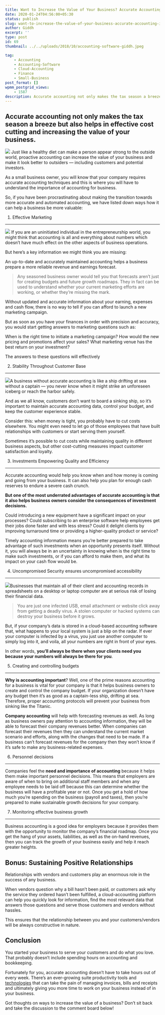 ```yaml
---
title: Want to Increase the Value of Your Business? Accurate Accounting is the Answer.
date: 2020-01-24T04:56:00+05:30
status: publish
slug: want-to-increase-the-value-of-your-business-accurate-accounting-is-the-answer
author: Giddh
excerpt: ''
type: post
id: 69
thumbnail: ../../uploads/2018/10/accounting-software-giddh.jpeg

tag:
    - Accounting
    - Accounting-Software
    - Cloud-Accounting
    - Finance
    - Small-Business
post_format: []
wpmm_postgrid_views:
    - 1587
description: Accurate accounting not only makes the tax season a breeze but also helps in effective cost cutting and increasing the value of your business. 
---
```

Accurate accounting not only makes the tax season a breeze but also helps in effective cost cutting and increasing the value of your business. 
-----------------------------------------------------------------------------------------------------------------------------------------------
 <img src = "https://miro.medium.com/max/1245/1*e4y3d5YrGKAW6VBq1sneOw.jpeg" />
Just like a healthy diet can make a person appear strong to the outside world, proactive accounting can increase the value of your business and make it look better to outsiders — including customers and potential investors.

As a small business owner, you will know that your company requires accurate accounting techniques and this is where you will have to understand the importance of accounting for business.

So, if you have been procrastinating about making the transition towards more accurate and automated accounting, we have listed down ways how it can help a business be more valuable:

1. Effective Marketing
----------------------

<img class="wp-block-image size-large" src = "https://miro.medium.com/max/1430/1*xzszS4W9LtamUCwaHApvXQ.jpeg" /> If you are an uninitiated individual in the entrepreneurship world, you might think that accounting is all and everything about numbers which doesn’t have much effect on the other aspects of business operations.

But here’s a key information we might think you are missing:

An up-to-date and accurately maintained accounting helps a business prepare a more reliable revenue and earnings forecast.

> Any seasoned business owner would tell you that forecasts aren’t just for creating budgets and future growth roadmaps. They in fact can be used to understand whether your current marketing efforts are working, or whether they’re missing the mark.

Without updated and accurate information about your earning, expenses and cash flow, there is no way to tell if you can afford to launch a new marketing campaign.

But as soon as you have your finances in order with precision and accuracy, you would start getting answers to marketing questions such as:

When is the right time to initiate a marketing campaign? How would the new pricing and promotions affect your sales? What marketing venue has the best return on your investment?

The answers to these questions will effectively

2. Stability Throughout Customer Base
-------------------------------------

<img class="wp-block-image size-large" src = "https://miro.medium.com/max/1221/1*iB2CX3PqIo1LAYUvoi-xvA.jpeg" />A business without accurate accounting is like a ship drifting at sea without a captain — you never know when it might strike an unforeseen iceberg or reach the harbor safely.

And as we all know, customers don’t want to board a sinking ship, so it’s important to maintain accurate accounting data, control your budget, and keep the customer experience stable.

Consider this: when money is tight, you probably have to cut costs elsewhere. You might even need to let go of those employees that have built relationships with customers or start serving them yourself.

Sometimes it’s possible to cut costs while maintaining quality in different business aspects, but other cost-cutting measures impact customer satisfaction and loyalty.

3. Investments Empowering Quality and Efficiency
------------------------------------------------

Accurate accounting would help you know when and how money is coming and going from your business. It can also help you plan for enough cash reserves to endure a severe cash crunch.

**But one of the most underrated advantages of accurate accounting is that it also helps business owners consider the consequences of investment decisions.**

Could introducing a new equipment have a significant impact on your processes? Could subscribing to an enterprise software help employees get their jobs done faster and with less stress? Could it delight clients by improving turnaround time or providing a higher-quality product or service?

Timely accounting information means you’re better prepared to take advantage of such investments when an opportunity presents itself. Without it, you will always be in an uncertainty in knowing when is the right time to make such investments, or if you can afford to make them, and what its impact on your cash flow would be.

4. Uncompromised Security ensures uncompromised accessibility
-------------------------------------------------------------

<img class="wp-block-image size-large" src = "https://miro.medium.com/max/854/1*1cfALS_zJ8zUSMSw8ERxKg.jpeg" />Businesses that maintain all of their client and accounting records in spreadsheets on a desktop or laptop computer are at serious risk of losing their financial data.

> You are just one infected USB, email attachment or website click away from getting a deadly virus. A stolen computer or hacked systems can destroy your business before it grows.

But, if your company’s data is stored in a cloud-based accounting software that, what happens to your local system is just a blip on the radar. If ever your computer is infected by a virus, you just use another computer to simply log into it, and voila, all your numbers are right in front of your eyes.

In other words, **you’ll always be there when your clients need you because your numbers will always be there for you**.

5. Creating and controlling budgets
-----------------------------------

**Why is accounting important**? Well, one of the prime reasons accounting for a business is vital for your company is that it helps business owners to create and control the company budget. If your organization doesn’t have any budget then it’s as good as a captain-less ship, drifting at sea. Therefore, proper accounting protocols will prevent your business from sinking like the Titanic.

**Company accounting** will help with forecasting revenues as well. As long as business owners pay attention to accounting information, they will be able to forecast their company revenues better. When companies can forecast their revenues then they can understand the current market scenario and efforts, along with the changes that need to be made. If a business can’t forecast revenues for the company then they won’t know if it’s safe to make any business-related expenses.

6. Personnel decisions
----------------------

Companies feel the **need and importance of accounting** because it helps them make important personnel decisions. This means that employers are aware of when to bring on additional staff members and when any employee needs to be laid off because this can determine whether the business will have a profitable year or not. Once you get a hold of how much you’re spending on the business (payroll and taxes), then you’re prepared to make sustainable growth decisions for your company.

7. Monitoring effective business growth
---------------------------------------

Business accounting is a good idea for employers because it provides them with the opportunity to monitor the company’s financial roadmap. Once you get the hang of your assets, liabilities, as well as the on-hand revenues, then you can track the growth of your business easily and help it reach greater heights.

Bonus: Sustaining Positive Relationships
----------------------------------------

Relationships with vendors and customers play an enormous role in the success of any business.

When vendors question why a bill hasn’t been paid, or customers ask why the service they ordered hasn’t been fulfilled, a cloud-accounting platform can help you quickly look for information, find the most relevant data that answers those questions and serve those customers and vendors without hassles.

This ensures that the relationship between you and your customers/vendors will be always constructive in nature.

Conclusion
----------

You started your business to serve your customers and do what you love. That probably doesn’t include spending hours on accounting and bookkeeping.

Fortunately for you, accurate accounting doesn’t have to take hours out of every week. There’s an ever-growing suite productivity tools and [technologies](https://giddh.com/) that can take the pain of managing invoices, bills and receipts and ultimately giving you more time to work on your business instead of in your business.

Got thoughts on ways to increase the value of a business? Don’t sit back and take the discussion to the comment board below!